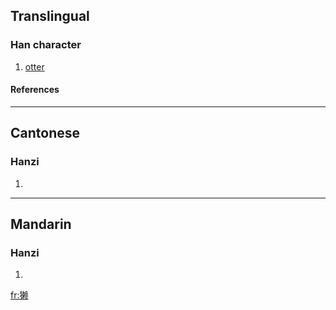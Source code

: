 {{see|獺}}

==Translingual==
===Han character===
{{Han char|rn=94|rad=犬|as=13|sn=16|four=|canj=大竹木中人 (KHDLO)}}
# [[otter]]
====References====
{{Han ref|kx=0720.071|hdz=21371.020|uh=736D|ud=29549}}

----
==Cantonese==
===Hanzi===
{{yue-hanzi|jyut=|y=chaat3}}
# {{defn|Cantonese}}

----
==Mandarin==
===Hanzi===
{{cmn-hanzi|tra=獺|pin=[[tǎ]] ([[ta3]]), [[tà]] ([[ta4]])|wg=t'a<sup>3</sup>, t'a<sup>4</sup>}}
# {{defn|Mandarin}}

[[fr:獭]]